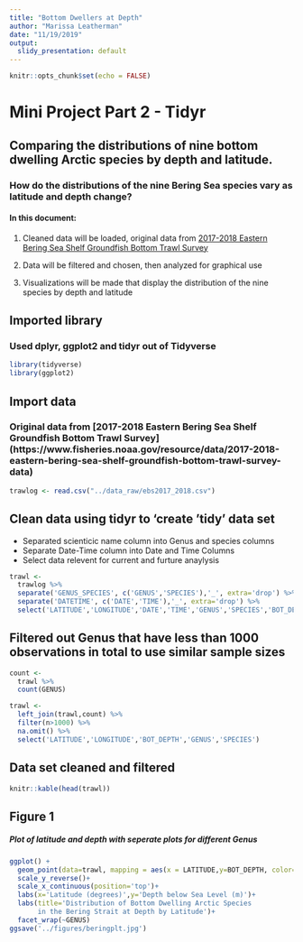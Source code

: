 ```yaml
---
title: "Bottom Dwellers at Depth"
author: "Marissa Leatherman"
date: "11/19/2019"
output:
  slidy_presentation: default
---
```

```r
knitr::opts_chunk$set(echo = FALSE)
```

# Mini Project Part 2 - Tidyr

## Comparing the distributions of nine bottom dwelling Arctic species by depth and latitude.
### How do the distributions of the nine Bering Sea species vary as latitude and depth change?

#### In this document:

1. Cleaned data will be loaded, original data from [2017-2018 Eastern Bering Sea Shelf Groundfish Bottom Trawl Survey](https://www.fisheries.noaa.gov/resource/data/2017-2018-eastern-bering-sea-shelf-groundfish-bottom-trawl-survey-data)

2. Data will be filtered and chosen, then analyzed for graphical use

3. Visualizations will be made that display the distribution of the nine species by depth and latitude


## Imported library
### Used dplyr, ggplot2 and tidyr out of Tidyverse
```r
library(tidyverse)
library(ggplot2)
```

## Import data
### Original data from [2017-2018 Eastern Bering Sea Shelf Groundfish Bottom Trawl Survey] (https://www.fisheries.noaa.gov/resource/data/2017-2018-eastern-bering-sea-shelf-groundfish-bottom-trawl-survey-data)
```r
trawlog <- read.csv("../data_raw/ebs2017_2018.csv")
```

## Clean data using tidyr to 'create 'tidy' data set
- Separated scienticic name column into Genus and species columns
- Separate Date-Time column into Date and Time Columns
- Select data relevent for current and furture anaylysis

```r
trawl <- 
  trawlog %>%
  separate('GENUS_SPECIES', c('GENUS','SPECIES'),'_', extra='drop') %>%
  separate('DATETIME', c('DATE','TIME'),'_', extra='drop') %>%
  select('LATITUDE','LONGITUDE','DATE','TIME','GENUS','SPECIES','BOT_DEPTH','BOT_TEMP', 'SURF_TEMP')
```

## Filtered out Genus that have less than 1000 observations in total to use similar sample sizes

```r
count <- 
  trawl %>%
  count(GENUS)

trawl <-
  left_join(trawl,count) %>%
  filter(n>1000) %>%
  na.omit() %>%
  select('LATITUDE','LONGITUDE','BOT_DEPTH','GENUS','SPECIES')
```

## Data set cleaned and filtered

```r

knitr::kable(head(trawl))
```

## Figure 1
##### Plot of latitude and depth with seperate plots for different Genus

```r
ggplot() +
  geom_point(data=trawl, mapping = aes(x = LATITUDE,y=BOT_DEPTH, color=GENUS), alpha = 0.3)+
  scale_y_reverse()+
  scale_x_continuous(position='top')+
  labs(x='Latitude (degrees)',y='Depth below Sea Level (m)')+
  labs(title='Distribution of Bottom Dwelling Arctic Species 
       in the Bering Strait at Depth by Latitude')+
  facet_wrap(~GENUS)
ggsave('../figures/beringplt.jpg')
```